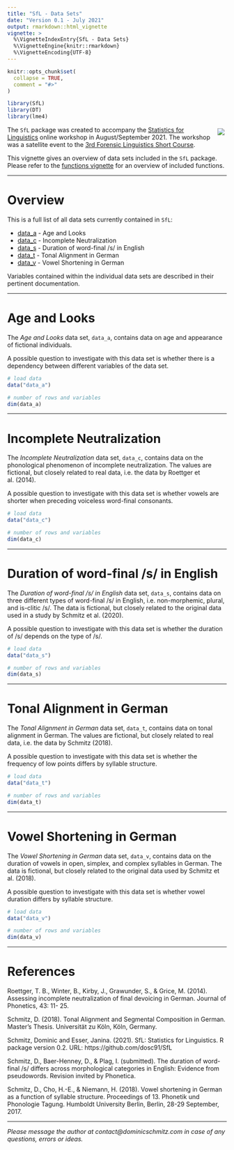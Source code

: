 ---
title: "SfL - Data Sets"
date: "Version 0.1 - July 2021"
output: rmarkdown::html_vignette
vignette: >
  %\VignetteIndexEntry{SfL - Data Sets}
  %\VignetteEngine{knitr::rmarkdown}
  %\VignetteEncoding{UTF-8}
---

<style type="text/css">

img{
  border: none;
  margin: 5px;
}

</style>

```{r, include = FALSE}
knitr::opts_chunk$set(
  collapse = TRUE,
  comment = "#>"
)
```

```{r setup, include=F}
library(SfL)
library(DT)
library(lme4)
```

<div class="logo">

  <img src="figures/SfL_logo.png" style="float:right">

</div>

The `SfL` package was created to accompany the [Statistics for Linguistics](https://forensic-linguistics-sc.com/workshop/) online workshop in August/September 2021. The workshop was a satellite event to the [3rd Forensic Linguistics Short Course](https://forensic-linguistics-sc.com/).

This vignette gives an overview of data sets included in the `SfL` package. Please refer to the [functions vignette](https://htmlpreview.github.io/?https://github.com/dosc91/SfL/blob/main/vignettes/functions.html) for an overview of included functions.

---

# Overview

This is a full list of all data sets currently contained in `SfL`:

- [data_a](#data_a) - Age and Looks
- [data_c](#data_c) - Incomplete Neutralization
- [data_s](#data_s) - Duration of word-final /s/ in English
- [data_t](#data_t) - Tonal Alignment in German
- [data_v](#data_v) - Vowel Shortening in German

Variables contained within the individual data sets are described in their pertinent documentation.

---

# Age and Looks {#data_a}

The *Age and Looks* data set, `data_a`, contains data on age and appearance of fictional individuals.

A possible question to investigate with this data set is whether there is a dependency between different variables of the data set.

```{r include=T, eval=T}
# load data
data("data_a")

# number of rows and variables
dim(data_a) 
```

---

# Incomplete Neutralization {#data_c}

The *Incomplete Neutralization* data set, `data_c`, contains data on the phonological phenomenon of incomplete neutralization. The values are fictional, but closely related to real data, i.e. the data by Roettger et al. (2014).

A possible question to investigate with this data set is whether vowels are shorter when preceding voiceless word-final consonants.

```{r include=T, eval=T}
# load data
data("data_c")

# number of rows and variables
dim(data_c) 
```

---

# Duration of word-final /s/ in English {#data_s}

The *Duration of word-final /s/ in English* data set, `data_s`, contains data on three different types of word-final /s/ in English, i.e. non-morphemic, plural, and is-clitic /s/. The data is fictional, but closely related to the original data used in a study by Schmitz et al. (2020).

A possible question to investigate with this data set is whether the duration of /s/ depends on the type of /s/.

```{r include=T, eval=T}
# load data
data("data_s")

# number of rows and variables
dim(data_s) 
```

---

# Tonal Alignment in German {#data_t}

The *Tonal Alignment in German* data set, `data_t`, contains data on tonal alignment in German. The values are fictional, but closely related to real data, i.e. the data by Schmitz (2018).

A possible question to investigate with this data set is whether the frequency of low points differs by syllable structure.

```{r include=T, eval=T}
# load data
data("data_t")

# number of rows and variables
dim(data_t) 
```

---

# Vowel Shortening in German {#data_v}

The *Vowel Shortening in German* data set, `data_v`, contains data on the duration of vowels in open, simplex, and complex syllables in German. The data is fictional, but closely related to the original data used by Schmitz et al. (2018).

A possible question to investigate with this data set is whether vowel duration differs by syllable structure.

```{r include=T, eval=T}
# load data
data("data_v")

# number of rows and variables
dim(data_v) 
```

---

# References

Roettger, T. B., Winter, B., Kirby, J., Grawunder, S., & Grice, M. (2014). Assessing incomplete neutralization of final devoicing in German. Journal of Phonetics, 43: 11- 25.

Schmitz, D. (2018). Tonal Alignment and Segmental Composition in German. Master's Thesis. Universität zu Köln, Köln, Germany.

Schmitz, Dominic and Esser, Janina. (2021). SfL: Statistics for Linguistics. R package version 0.2. URL: https://github.com/dosc91/SfL

Schmitz, D., Baer-Henney, D., & Plag, I. (submitted). The duration of word-final /s/ differs across morphological categories in English: Evidence from pseudowords. Revision invited by Phonetica.

Schmitz, D., Cho, H.-E., & Niemann, H. (2018). Vowel shortening in German as a function of syllable structure. Proceedings of 13. Phonetik und Phonologie Tagung. Humboldt University Berlin, Berlin, 28-29 September, 2017.

---

*Please message the author at contact@dominicschmitz.com in case of any questions, errors or ideas.*













